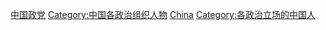 [[Category:中国政党|]]
[[Category:中国各政治组织人物|Category:中国各政治组织人物]]
[[Category:亚洲各国各政党人物|China]]
[[Category:各政治立场的中国人|Category:各政治立场的中国人]]